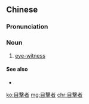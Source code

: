 {{also|目撃者}}
==Chinese==
{{zh-forms|s=目击者|type=21}}

===Pronunciation===
{{zh-pron
|m=mùjīzhě
|c=muk6 gik1 ze2
|cat=n
}}

===Noun===
{{zh-noun}}

# [[eye-witness]]

====See also====
* {{zh-l|證人}}

[[ko:目擊者]]
[[mg:目擊者]]
[[chr:目擊者]]